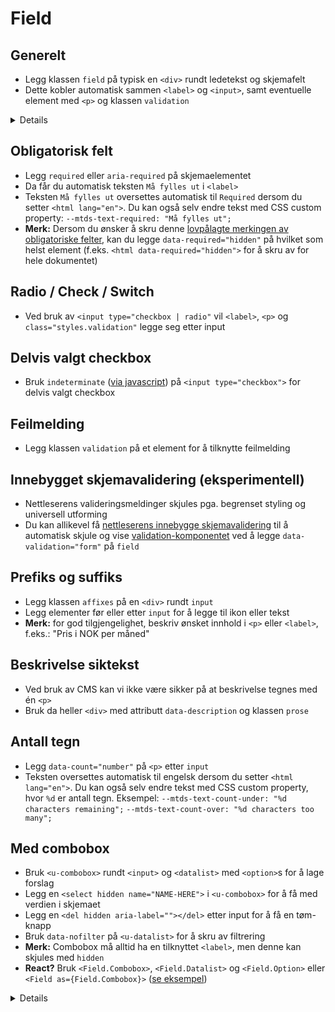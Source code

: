 
<Meta of={stories} />

# Field

<JumpTo />

## Generelt
- Legg klassen `field` på typisk en `<div>` rundt ledetekst og skjemafelt
- Dette kobler automatisk sammen `<label>` og `<input>`, samt eventuelle element med `<p>` og klassen `validation`

<Details>
  <Details.Summary>Se egne parameter for React</Details.Summary>
<div>
I React kan du velge å bruke `<Field>` med `<label>`, `<Input>` osv. for full kontroll, eller med `as="input"`/`as="select"` og props for automatisk oppsett av elementer:
<ArgTypes of={stories} />
</div>
</Details>

<Canvas of={stories.Default} />

## Obligatorisk felt
- Legg `required` eller `aria-required` på skjemaelementet
- Da får du automatisk teksten `Må fylles ut` i `<label>`
- Teksten `Må fylles ut` oversettes automatisk til `Required` dersom du setter `<html lang="en">`. Du kan også selv endre tekst med CSS custom property: `--mtds-text-required: "Må fylles ut";`
- **Merk:** Dersom du ønsker å skru denne [lovpålagte merkingen av obligatoriske felter](https://www.designsystemet.no/monstre/obligatoriske-og-valgfrie-felt), kan du legge `data-required="hidden"` på hvilket som helst element (f.eks. `<html data-required="hidden">` for å skru av for hele dokumentet)
<Canvas of={stories.Required} />

## Radio / Check / Switch
- Ved bruk av `<input type="checkbox | radio"` vil `<label>`, `<p>` og `class="styles.validation"` legge seg etter input
<Canvas of={stories.Toggles} />

## Delvis valgt checkbox
- Bruk `indeterminate` ([via javascript](https://developer.mozilla.org/en-US/docs/Web/API/HTMLInputElement/indeterminate)) på `<input type="checkbox">` for delvis valgt checkbox
<Canvas of={stories.Indeterminate} />

## Feilmelding
- Legg klassen `validation` på et element for å tilknytte feilmelding
<Canvas of={stories.WithValidation} />

## Innebygget skjemavalidering (eksperimentell)
- Nettleserens valideringsmeldinger skjules pga. begrenset styling og universell utforming
- Du kan allikevel få [nettleserens innebygge skjemavalidering](https://developer.mozilla.org/en-US/docs/Learn_web_development/Extensions/Forms/Form_validation#using_built-in_form_validation) til å automatisk skjule og vise [validation-komponentet](?path=/docs/designsystem-validation--docs) ved å legge `data-validation="form"` på `field` 
<Canvas of={stories.WithValidationForm} />

## Prefiks og suffiks
- Legg klassen `affixes` på en `<div>` rundt `input`
- Legg elementer før eller etter `input` for å legge til ikon eller tekst
- **Merk:** for god tilgjengelighet, beskriv ønsket innhold i `<p>` eller `<label>`, f.eks.: "Pris i NOK per måned"
<Canvas of={stories.WithAffixes} />

## Beskrivelse siktekst
- Ved bruk av CMS kan vi ikke være sikker på at beskrivelse tegnes med én `<p>`
- Bruk da heller `<div>` med attributt `data-description` og klassen `prose`
<Canvas of={stories.WithCustomDescriptionTag} />

## Antall tegn
- Legg `data-count="number"` på `<p>` etter `input`
- Teksten oversettes automatisk til engelsk dersom du setter `<html lang="en">`. Du kan også selv endre tekst med CSS custom property, hvor `%d` er antall tegn. Eksempel:
  `--mtds-text-count-under: "%d characters remaining";`
  `--mtds-text-count-over: "%d characters too many";`
<Canvas of={stories.WithCharacterCount} />

## Med combobox
- Bruk `<u-combobox>` rundt `<input>` og `<datalist>` med `<option>`s for å lage forslag
- Legg en `<select hidden name="NAME-HERE">` i `<u-combobox>` for å få med verdien i skjemaet
- Legg en `<del hidden aria-label=""></del>` etter input for å få en tøm-knapp
- Bruk `data-nofilter` på `<u-datalist>` for å skru av filtrering
- **Merk:** Combobox må alltid ha en tilknyttet `<label>`, men denne kan skjules med `hidden`
- **React?** Bruk `<Field.Combobox>`, `<Field.Datalist>` og `<Field.Option>` eller<br />`<Field as={Field.Combobox}>` ([se eksempel](?path=/story/designsystem-field--react-with-combobox))
<Details>
<Details.Summary>Hva er `u-combobox`?</Details.Summary>

[u-combobox](https://u-elements.github.io/u-elements/elements/u-combobox) er en del av prosjektet [u-elements](https://u-elements.github.io/u-elements)
som sikrer universell utforming. Dette lastes automatisk når du bruker `@mattilsynet/design`.
Du kan også hente inn tilhørende HTMLElement interface ved behov:
```
import { UHTMLComboboxElement } from '@mattilsynet/design'
```
</Details>

<Canvas of={stories.WithCombobox} />

<CssVariables component="field" />